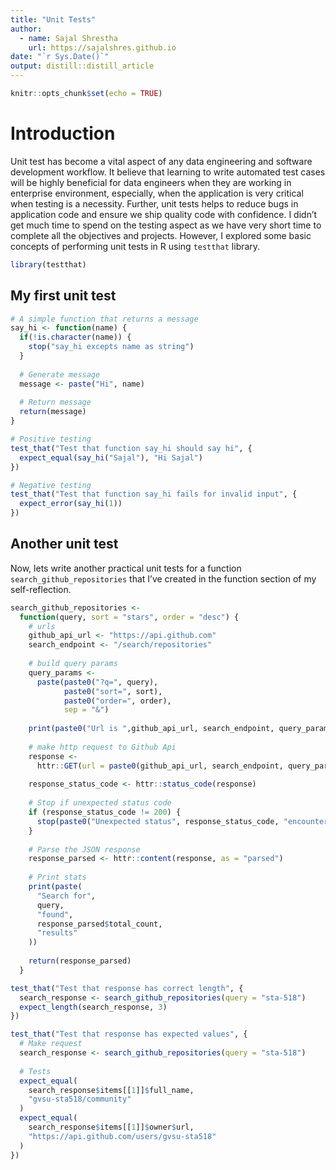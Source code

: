 ```yaml
---
title: "Unit Tests"
author:
  - name: Sajal Shrestha 
    url: https://sajalshres.github.io
date: "`r Sys.Date()`"
output: distill::distill_article
---
```


```r
knitr::opts_chunk$set(echo = TRUE)
```

# Introduction

Unit test has become a vital aspect of any data engineering and software development workflow. It believe that learning to write automated test cases will be highly beneficial for data engineers when they are working in enterprise environment, especially, when the application is very critical when testing is a necessity. Further, unit tests helps to reduce bugs in application code and ensure we ship quality code with confidence. I didn't get much time to spend on the testing aspect as we have very short time to complete all the objectives and projects. However, I explored some basic concepts of performing unit tests in R using `testthat` library.

```r
library(testthat)
```

## My first unit test

```r
# A simple function that returns a message
say_hi <- function(name) {
  if(!is.character(name)) {
    stop("say_hi excepts name as string")
  }
  
  # Generate message
  message <- paste("Hi", name)
  
  # Return message
  return(message)
}

# Positive testing
test_that("Test that function say_hi should say hi", {
  expect_equal(say_hi("Sajal"), "Hi Sajal")
})

# Negative testing
test_that("Test that function say_hi fails for invalid input", {
  expect_error(say_hi(1))
})

```

## Another unit test

Now, lets write another practical unit tests for a function `search_github_repositories` that I've created in the function section of my self-reflection.

```r
search_github_repositories <-
  function(query, sort = "stars", order = "desc") {
    # urls
    github_api_url <- "https://api.github.com"
    search_endpoint <- "/search/repositories"
    
    # build query params
    query_params <-
      paste(paste0("?q=", query),
            paste0("sort=", sort),
            paste0("order=", order),
            sep = "&")
    
    print(paste0("Url is ",github_api_url, search_endpoint, query_params))
    
    # make http request to Github Api
    response <-
      httr::GET(url = paste0(github_api_url, search_endpoint, query_params))
    
    response_status_code <- httr::status_code(response)
    
    # Stop if unexpected status code
    if (response_status_code != 200) {
      stop(paste0("Unexpected status", response_status_code, "encountered"))
    }
    
    # Parse the JSON response
    response_parsed <- httr::content(response, as = "parsed")
    
    # Print stats
    print(paste(
      "Search for",
      query,
      "found",
      response_parsed$total_count,
      "results"
    ))
    
    return(response_parsed)
  }
```

```r
test_that("Test that response has correct length", {
  search_response <- search_github_repositories(query = "sta-518")
  expect_length(search_response, 3)
})

test_that("Test that response has expected values", {
  # Make request
  search_response <- search_github_repositories(query = "sta-518")
  
  # Tests
  expect_equal(
    search_response$items[[1]]$full_name,  
    "gvsu-sta518/community"
  )
  expect_equal(
    search_response$items[[1]]$owner$url, 
    "https://api.github.com/users/gvsu-sta518"
  )
})
```
